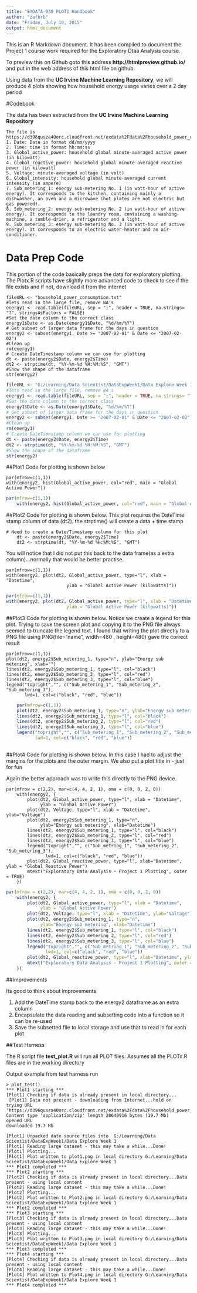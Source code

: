 ```yaml
---
title: "EXDATA-030 PLOT1 Handbook"
author: "zafbrb"
date: "Friday, July 10, 2015"
output: html_document
---
```


This is an R Markdown document. It has been compiled to document the Project 1 course work required for the Exploratory Dtaa Analysis course.  

To preview this on Github goto this address **http://htmlpreview.github.io/** and put in the web address of this html file on github. 

Using data from the **UC Irvine Machine Learning Repository**, we will 
produce 4 plots showing how household energy usage varies over a 2 day 
period

#Codebook

The data has been extracted from the **UC Irvine Machine Learning Repository**
```
The file is https://d396qusza40orc.cloudfront.net/exdata%2Fdata%2Fhousehold_power_consumption.zip
1. Date: Date in format dd/mm/yyyy
2. Time: time in format hh:mm:ss
3. Global_active_power: household global minute-averaged active power (in kilowatt)
4. Global_reactive_power: household global minute-averaged reactive power (in kilowatt)
5. Voltage: minute-averaged voltage (in volt)
6. Global_intensity: household global minute-averaged current intensity (in ampere)
7. Sub_metering_1: energy sub-metering No. 1 (in watt-hour of active energy). It corresponds to the kitchen, containing mainly a dishwasher, an oven and a microwave (hot plates are not electric but gas powered).
8. Sub_metering_2: energy sub-metering No. 2 (in watt-hour of active energy). It corresponds to the laundry room, containing a washing-machine, a tumble-drier, a refrigerator and a light.
9. Sub_metering_3: energy sub-metering No. 3 (in watt-hour of active energy). It corresponds to an electric water-heater and an air-conditioner.
```

# Data Prep Code

This portion of the code basically preps the data for exploratory plotting. The Plotx.R scripts have slightly more advanced code to check to see if the file exists and if not, download it from the internet


```
fileURL <- "household_power_consumption.txt"
#lets read in the large file, remove NA's 
energy1 <- read.table(fileURL, sep = ";", header = TRUE, na.strings= "?", stringsAsFactors = FALSE)
#Set the date column to the correct class
energy1$Date <- as.Date(energy1$Date, "%d/%m/%Y")
# Get subset of larger data frame for the days in question
energy2 <- subset(energy1, Date >= "2007-02-01" & Date <= "2007-02-02")
#Clean up
rm(energy1)
# Create DateTimestamp column we can use for plotting
dt <- paste(energy2$Date, energy2$Time)
dt2 <- strptime(dt, "%Y-%m-%d %H:%M:%S", "GMT")
#Show the shape of the dataframe
str(energy2)
```

```r
fileURL <- "G:/Learning/Data Scientist/DataExpWeek1/Data Explore Week 1/household_power_consumption.txt"
#lets read in the large file, remove NA's 
energy1 <- read.table(fileURL, sep = ";", header = TRUE, na.strings= "?", stringsAsFactors = FALSE)
#Set the date column to the correct class
energy1$Date <- as.Date(energy1$Date, "%d/%m/%Y")
# Get subset of larger data frame for the days in question
energy2 <- subset(energy1, Date >= "2007-02-01" & Date <= "2007-02-02")
#Clean up
rm(energy1)
# Create DateTimestamp column we can use for plotting
dt <- paste(energy2$Date, energy2$Time)
dt2 <- strptime(dt, "%Y-%m-%d %H:%M:%S", "GMT")
#Show the shape of the dataframe
str(energy2)
```

##Plot1 
Code for plotting is shown below
```
par(mfrow=c(1,1))
with(energy2, hist(Global_active_power, col="red", main = "Global Active Power"))
```

```r
par(mfrow=c(1,1))
    with(energy2, hist(Global_active_power, col="red", main = "Global Active Power"))
```


##Plot2 
Code for plotting is shown below. This plot requires the DateTime stamp column of data (dt2). the strptime() will create a data + time stamp  

```
# Need to create a Date/Timestamp column for this plot
    dt <- paste(energy2$Date, energy2$Time)
    dt2 <- strptime(dt, "%Y-%m-%d %H:%M:%S", "GMT")
```
You will notice that I did not put this back to the data frame(as a extra column)...normally that would be better practise. 
```
par(mfrow=c(1,1))
with(energy2, plot(dt2, Global_active_power, type="l", xlab = "Datetime",
                       ylab = "Global Active Power (kilowatts)"))
```
```r
par(mfrow=c(1,1))
with(energy2, plot(dt2, Global_active_power, type="l", xlab = "Datetime",
                       ylab = "Global Active Power (kilowatts)"))
```

##Plot3 
Code for plotting is shown below. Notice we create a legend for this plot. Trying to save the screen plot and copying it to the PNG file always seemed to truncate the legend text. I found that writing the plot directly to a PNG file using PNG(file="name", width=480 , height=480) gave the correct result
```
par(mfrow=c(1,1))
plot(dt2, energy2$Sub_metering_1, type="n", ylab="Energy sub metering", xlab="")
lines(dt2, energy2$Sub_metering_1, type="l", col="black")
lines(dt2, energy2$Sub_metering_2, type="l", col="red")
lines(dt2, energy2$Sub_metering_3, type="l", col="blue")
legend("topright","", c("Sub_metering_1", "Sub_metering_2", "Sub_metering_3"), 
       lwd=1, col=c("black", "red", "blue"))

```
```r
    par(mfrow=c(1,1))
    plot(dt2, energy2$Sub_metering_1, type="n", ylab="Energy sub metering", xlab="")
    lines(dt2, energy2$Sub_metering_1, type="l", col="black")
    lines(dt2, energy2$Sub_metering_2, type="l", col="red")
    lines(dt2, energy2$Sub_metering_3, type="l", col="blue")
    legend("topright","", c("Sub_metering_1", "Sub_metering_2", "Sub_metering_3"), 
           lwd=1, col=c("black", "red", "blue"))
    
```

##Plot4
Code for plotting is shown below. In this case I had to adjust the margins for the plots and the outer margin. We also put a plot title in - just for fun

Again the better approach was to write this directly to the PNG device.

```
par(mfrow = c(2,2), mar=c(4, 4, 2, 1), oma = c(0, 0, 2, 0))
    with(energy2, {
        plot(dt2, Global_active_power, type="l", xlab = "Datetime", 
             ylab = "Global Active Power")
        plot(dt2, Voltage, type="l", xlab = "Datetime", ylab="Voltage")
        plot(dt2, energy2$Sub_metering_1, type="n", 
             ylab="Energy sub metering", xlab="Datetime")
        lines(dt2, energy2$Sub_metering_1, type="l", col="black")
        lines(dt2, energy2$Sub_metering_2, type="l", col="red")
        lines(dt2, energy2$Sub_metering_3, type="l", col="blue")
        legend("topright","", c("Sub_metring_1", "Sub_metering_2", "Sub_metering_3"), 
               lwd=1, col=c("black", "red", "blue"))
        plot(dt2, Global_reactive_power, type="l", xlab="Datetime", ylab = "Global Reactive Power")
        mtext("Exploratory Data Analysis - Project 1 Plotting", outer = TRUE)
    })    
```
```r
par(mfrow = c(2,2), mar=c(4, 4, 2, 1), oma = c(0, 0, 2, 0))
    with(energy2, {
        plot(dt2, Global_active_power, type="l", xlab = "Datetime", 
             ylab = "Global Active Power")
        plot(dt2, Voltage, type="l", xlab = "Datetime", ylab="Voltage")
        plot(dt2, energy2$Sub_metering_1, type="n", 
             ylab="Energy sub metering", xlab="Datetime")
        lines(dt2, energy2$Sub_metering_1, type="l", col="black")
        lines(dt2, energy2$Sub_metering_2, type="l", col="red")
        lines(dt2, energy2$Sub_metering_3, type="l", col="blue")
        legend("topright","", c("Sub_metring_1", "Sub_metering_2", "Sub_metering_3"), 
               lwd=1, col=c("black", "red", "blue"))
        plot(dt2, Global_reactive_power, type="l", xlab="Datetime", ylab = "Global Reactive Power")
        mtext("Exploratory Data Analysis - Project 1 Plotting", outer = TRUE)
    })    
```



##Improvements

Its good to think about improvements

1. Add the DateTime stamp back to the energy2 dataframe as an extra column
2. Encapsulate the data reading and subsetting code into a function so it can be re-used
3. Save the subsetted file to local storage and use that to read in for each plot


##Test Harness

The R script file **test_plot.R** will run all PLOT files. Assumes all the PLOTx.R files are in the working directory

Output example from test harness run
```
> plot_test()
*** Plot1 starting *** 
[Plot1] Checking if data is already present in local directory...
 [Plot1] Data not present - downloading from Internet...hold on 
trying URL 'https://d396qusza40orc.cloudfront.net/exdata%2Fdata%2Fhousehold_power_consumption.zip'
Content type 'application/zip' length 20640916 bytes (19.7 Mb)
opened URL
downloaded 19.7 Mb

[Plot1] Unpacked date source files into  G:/Learning/Data Scientist/DataExpWeek1/Data Explore Week 1 
[Plot1] Reading large dataset - this may take a while...Done! 
[Plot1] Plotting... 
[Plot1] Plot written to plot1.png in local directory G:/Learning/Data Scientist/DataExpWeek1/Data Explore Week 1 
*** Plot1 completed *** 
*** Plot2 starting *** 
[Plot2] Checking if data is already present in local directory...Data present - using local content 
[Plot2] Reading large dataset - this may take a while...Done! 
[Plot2] Plotting... 
[Plot2] Plot written to Plot2.png in local directory G:/Learning/Data Scientist/DataExpWeek1/Data Explore Week 1 
*** Plot2 completed *** 
*** Plot3 starting *** 
[Plot3] Checking if data is already present in local directory...Data present - using local content 
[Plot3] Reading large dataset - this may take a while...Done! 
[Plot3] Plotting... 
[Plot3] Plot written to Plot3.png in local directory G:/Learning/Data Scientist/DataExpWeek1/Data Explore Week 1 
*** Plot3 completed *** 
*** Plot4 starting *** 
[Plot4] Checking if data is already present in local directory...Data present - using local content 
[Plot4] Reading large dataset - this may take a while...Done! 
[Plot4] Plot written to Plot4.png in local directory G:/Learning/Data Scientist/DataExpWeek1/Data Explore Week 1 
*** Plot4 completed *** 
```
  
